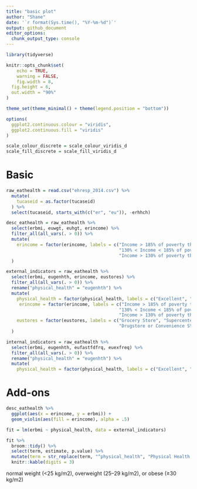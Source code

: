 ```yaml
---
title: "basic plot"
author: "Shane"
date: '`r format(Sys.time(), "%Y-%m-%d")`'
output: github_document
editor_options: 
  chunk_output_type: console
---
```


```r
library(tidyverse)

knitr::opts_chunk$set(
	echo = TRUE,
	warning = FALSE,
	fig.width = 8, 
  fig.height = 6,
  out.width = "90%"
)

theme_set(theme_minimal() + theme(legend.position = "bottom"))

options(
  ggplot2.continuous.colour = "viridis",
  ggplot2.continuous.fill = "viridis"
)

scale_colour_discrete = scale_colour_viridis_d
scale_fill_discrete = scale_fill_viridis_d
```



# Basic
```r
raw_eathealth = read.csv("ehresp_2014.csv") %>%
  mutate(
    tucaseid = as.factor(tucaseid)
  ) %>%
  select(tucaseid, starts_with(c("er", "eu")), -erhhch)
```

```r
desc_eathealth = raw_eathealth %>%
  select(erbmi, euwgt, euhgt, erincome) %>%
  filter_all(all_vars(. > 0)) %>%
  mutate(
    erincome = factor(erincome, labels = c("Income > 185% of poverty threhold", "Income <= 185% of poverty threshold",
                                           "130% < Income < 185% of poverty threshold",
                                           "Income > 130% of poverty threshold", "Income <= 130% of poverty threshold"))
  )
```

```r
external_indicators = raw_eathealth %>%
  select(erbmi, eugenhth, erincome, eustores) %>%
  filter_all(all_vars(. > 0)) %>%
  rename("physical_health" = "eugenhth") %>%
  mutate(
    physical_health = factor(physical_health, labels = c("Excellent", "Very Good", "Good", "Fair", "Poor")),
     erincome = factor(erincome, labels = c("Income > 185% of poverty threhold", "Income <= 185% of poverty threshold",
                                           "130% < Income < 185% of poverty threshold",
                                           "Income > 130% of poverty threshold", "Income <= 130% of poverty threshold")),
    eustores = factor(eustores, labels = c("Grocery Store", "Supercenter", "Warehouse Club", 
                                           "Drugstore or Convenience Store", "Some Other Place"))
  )

internal_indicators = raw_eathealth %>%
  select(erbmi, eugenhth, eufastfdfrq, euexfreq) %>%
  filter_all(all_vars(. > 0)) %>%
  rename("physical_health" = "eugenhth") %>%
  mutate(
    physical_health = factor(physical_health, labels = c("Excellent", "Very Good", "Good", "Fair", "Poor")))

```



# Add-ons

```r
desc_eathealth %>% 
  ggplot(aes(x = erincome, y = erbmi)) + 
  geom_violin(aes(fill = erincome), alpha = .5)
```

```r
fit = lm(erbmi ~ physical_health, data = external_indicators)

fit %>% 
  broom::tidy() %>% 
  select(term, estimate, p.value) %>% 
  mutate(term = str_replace(term, "^physical_health", "Physical Health: ")) %>% 
  knitr::kable(digits = 3)
```

normal weight (<25 kg/m2), overweight (25–29 kg/m2), or obese (≥30 kg/m2)
